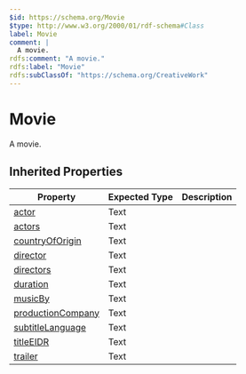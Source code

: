 ```yaml
---
$id: https://schema.org/Movie
$type: http://www.w3.org/2000/01/rdf-schema#Class
label: Movie
comment: |
  A movie.
rdfs:comment: "A movie."
rdfs:label: "Movie"
rdfs:subClassOf: "https://schema.org/CreativeWork"
---
```


# Movie

A movie.

## Inherited Properties

| Property | Expected Type | Description |
| --- | --- | --- |
| [actor](https://schema.org/actor) | Text |  |
| [actors](https://schema.org/actors) | Text |  |
| [countryOfOrigin](https://schema.org/countryOfOrigin) | Text |  |
| [director](https://schema.org/director) | Text |  |
| [directors](https://schema.org/directors) | Text |  |
| [duration](https://schema.org/duration) | Text |  |
| [musicBy](https://schema.org/musicBy) | Text |  |
| [productionCompany](https://schema.org/productionCompany) | Text |  |
| [subtitleLanguage](https://schema.org/subtitleLanguage) | Text |  |
| [titleEIDR](https://schema.org/titleEIDR) | Text |  |
| [trailer](https://schema.org/trailer) | Text |  |
